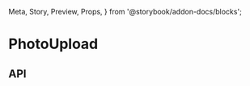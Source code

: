  Meta,
  Story,
  Preview,
  Props,
} from '@storybook/addon-docs/blocks';

<Meta
  title="File Manager/PhotoUpload"
  component={PhotoUpload}
/>

# PhotoUpload

<Preview>
  <Story name="With src">
    <Fixtures ops={['Read', 'Create', 'Update', 'Delete']}>
      <UploadMock>
        <PhotoUpload src="https://images.unsplash.com/photo-1593642702749-b7d2a804fbcf?ixlib=rb-1.2.1&ixid=eyJhcHBfaWQiOjEyMDd9&auto=format&fit=crop&w=800&q=80" />
      </UploadMock>
    </Fixtures>
  </Story>
  <Story name="With src (read only)">
    <Fixtures ops={['Read']}>
      <UploadMock>
        <PhotoUpload src="https://images.unsplash.com/photo-1593642702749-b7d2a804fbcf?ixlib=rb-1.2.1&ixid=eyJhcHBfaWQiOjEyMDd9&auto=format&fit=crop&w=800&q=80" />
      </UploadMock>
    </Fixtures>
  </Story>
  <Story name="Without src (read only)">
    <Fixtures ops={['Read']}>
      <UploadMock>
        <PhotoUpload />
      </UploadMock>
    </Fixtures>
  </Story>
  <Story name="With upload error">
    <UploadMock causeError>
      <Fixtures ops={['Read', 'Create', 'Update']}>
        <PhotoUpload />
      </Fixtures>
    </UploadMock>
  </Story>
</Preview>

## API

<Props of={PhotoUpload} />
